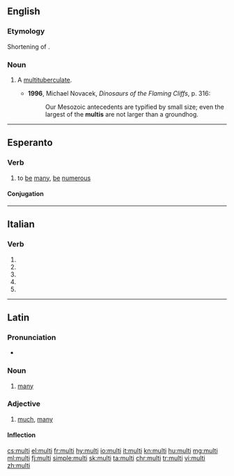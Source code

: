 {{also|multi-|mulți}}
==English==
===Etymology===
Shortening of {{m|en|multituberculate}}.
===Noun===
{{en-noun}}

# {{lb|en|informal|paleontology}} A [[multituberculate]].
#*'''1996''', Michael Novacek, ''Dinosaurs of the Flaming Cliffs'', p. 316:
#*:Our Mesozoic antecedents are typified by small size; even the largest of the '''multis''' are not larger than a groundhog.
----

==Esperanto==

===Verb===
{{eo-head}}

# to [[be]] [[many]], [[be]] [[numerous]]

====Conjugation====
{{eo-conj|mult|intr=yes}}

----

==Italian==

===Verb===
{{head|it|verb form}}

# {{inflection of|multare||2|s|pres|indc|lang=it}}
# {{inflection of|multare||1|s|pres|subj|lang=it}}
# {{inflection of|multare||2|s|pres|subj|lang=it}}
# {{inflection of|multare||3|s|pres|subj|lang=it}}
# {{inflection of|multare||3|s|impr|lang=it}}

----

==Latin==

===Pronunciation===
* {{la-pronunc|multī}}

===Noun===
{{head|la|noun|head=multī}}

# [[many]]

===Adjective===
{{la-adj-1&2|multī|multa|multa|multum|multum}}

# [[much]], [[many]]

====Inflection====
{{la-decl-1&2-plural|mult}}

[[cs:multi]]
[[el:multi]]
[[fr:multi]]
[[hy:multi]]
[[io:multi]]
[[it:multi]]
[[kn:multi]]
[[hu:multi]]
[[mg:multi]]
[[ml:multi]]
[[fj:multi]]
[[simple:multi]]
[[sk:multi]]
[[ta:multi]]
[[chr:multi]]
[[tr:multi]]
[[vi:multi]]
[[zh:multi]]